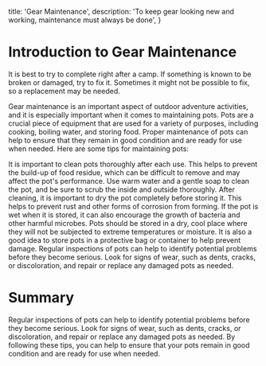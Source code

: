   title: 'Gear Maintenance',
  description:
    'To keep gear looking new and working, maintenance must always be done',
}

# Introduction to Gear Maintenance
It is best to try to complete right after a camp. If something is known to be broken or damaged, try to fix it. Sometimes it might not be possible to fix, so a replacement may be needed.

Gear maintenance is an important aspect of outdoor adventure activities, and it is especially important when it comes to maintaining pots. Pots are a crucial piece of equipment that are used for a variety of purposes, including cooking, boiling water, and storing food. Proper maintenance of pots can help to ensure that they remain in good condition and are ready for use when needed.
Here are some tips for maintaining pots:

<Row>
  <Col>
    <Properties>
      <Property name="Cleaning">
        It is important to clean pots thoroughly after each use. This helps to prevent the build-up of food residue, which can be difficult to remove and may affect the pot's performance. Use warm water and a gentle soap to clean the pot, and be sure to scrub the inside and outside thoroughly.
      </Property>
      <Property name="Drying">
        After cleaning, it is important to dry the pot completely before storing it. This helps to prevent rust and other forms of corrosion from forming. If the pot is wet when it is stored, it can also encourage the growth of bacteria and other harmful microbes.
      </Property>
      <Property name="Storing">
        Pots should be stored in a dry, cool place where they will not be subjected to extreme temperatures or moisture. It is also a good idea to store pots in a protective bag or container to help prevent damage.
      </Property>
      <Property name="Inspecting">
        Regular inspections of pots can help to identify potential problems before they become serious. Look for signs of wear, such as dents, cracks, or discoloration, and repair or replace any damaged pots as needed.
      </Property>
    </Properties>

  </Col>
</Row>

# Summary
Regular inspections of pots can help to identify potential problems before they become serious. Look for signs of wear, such as dents, cracks, or discoloration, and repair or replace any damaged pots as needed.
By following these tips, you can help to ensure that your pots remain in good condition and are ready for use when needed.
